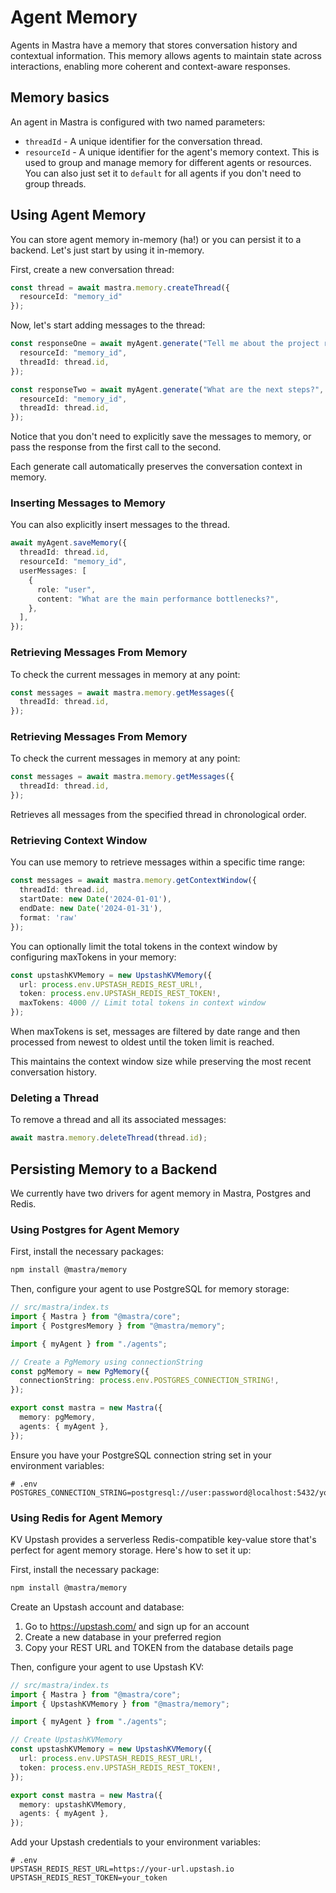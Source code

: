 # Agent Memory

Agents in Mastra have a memory that stores conversation history and contextual information. This memory allows agents to maintain state across interactions, enabling more coherent and context-aware responses.

## Memory basics

An agent in Mastra is configured with two named parameters:
- `threadId` - A unique identifier for the conversation thread.
- `resourceId` - A unique identifier for the agent's memory context. This is used to group and manage memory for different agents or resources. You can also just set it to `default` for all agents if you don't need to group threads.

## Using Agent Memory

You can store agent memory in-memory (ha!) or you can persist it to a backend. Let's just start by using it in-memory.

First, create a new conversation thread:

```typescript
const thread = await mastra.memory.createThread({
  resourceId: "memory_id"
});
```

Now, let's start adding messages to the thread:

```typescript
const responseOne = await myAgent.generate("Tell me about the project requirements.", {
  resourceId: "memory_id",
  threadId: thread.id,
});

const responseTwo = await myAgent.generate("What are the next steps?", {
  resourceId: "memory_id",
  threadId: thread.id,
});
```

Notice that you don't need to explicitly save the messages to memory, or pass the response from the first call to the second. 

Each generate call automatically preserves the conversation context in memory. 

### Inserting Messages to Memory

You can also explicitly insert messages to the thread.

```typescript
await myAgent.saveMemory({
  threadId: thread.id,
  resourceId: "memory_id",
  userMessages: [
    {
      role: "user",
      content: "What are the main performance bottlenecks?",
    },
  ],
});
```

### Retrieving Messages From Memory

To check the current messages in memory at any point:

```typescript
const messages = await mastra.memory.getMessages({
  threadId: thread.id,
});
```

### Retrieving Messages From Memory

To check the current messages in memory at any point:

```typescript
const messages = await mastra.memory.getMessages({
  threadId: thread.id,
});
```

Retrieves all messages from the specified thread in chronological order.

### Retrieving Context Window

You can use memory to retrieve messages within a specific time range:

```typescript
const messages = await mastra.memory.getContextWindow({
  threadId: thread.id,
  startDate: new Date('2024-01-01'),
  endDate: new Date('2024-01-31'),
  format: 'raw'
});
```

You can optionally limit the total tokens in the context window by configuring maxTokens in your memory:

```typescript
const upstashKVMemory = new UpstashKVMemory({
  url: process.env.UPSTASH_REDIS_REST_URL!,
  token: process.env.UPSTASH_REDIS_REST_TOKEN!,
  maxTokens: 4000 // Limit total tokens in context window
});
```

When maxTokens is set, messages are filtered by date range and then processed from newest to oldest until the token limit is reached. 

This maintains the context window size while preserving the most recent conversation history.

### Deleting a Thread

To remove a thread and all its associated messages:

```typescript
await mastra.memory.deleteThread(thread.id);
```

## Persisting Memory to a Backend

We currently have two drivers for agent memory in Mastra, Postgres and Redis.

### Using Postgres for Agent Memory

First, install the necessary packages:

```bash npm2yarn copy
npm install @mastra/memory
```

Then, configure your agent to use PostgreSQL for memory storage:

```typescript
// src/mastra/index.ts
import { Mastra } from "@mastra/core";
import { PostgresMemory } from "@mastra/memory";

import { myAgent } from "./agents";

// Create a PgMemory using connectionString
const pgMemory = new PgMemory({
  connectionString: process.env.POSTGRES_CONNECTION_STRING!,
});

export const mastra = new Mastra({
  memory: pgMemory,
  agents: { myAgent },
});
```

Ensure you have your PostgreSQL connection string set in your environment variables:

```env
# .env
POSTGRES_CONNECTION_STRING=postgresql://user:password@localhost:5432/your_database
```

### Using Redis for Agent Memory

KV Upstash provides a serverless Redis-compatible key-value store that's perfect for agent memory storage. Here's how to set it up:

First, install the necessary package:

```bash
npm install @mastra/memory
```

Create an Upstash account and database:

1. Go to https://upstash.com/ and sign up for an account
2. Create a new database in your preferred region
3. Copy your REST URL and TOKEN from the database details page

Then, configure your agent to use Upstash KV:

```typescript
// src/mastra/index.ts
import { Mastra } from "@mastra/core";
import { UpstashKVMemory } from "@mastra/memory";

import { myAgent } from "./agents";

// Create UpstashKVMemory
const upstashKVMemory = new UpstashKVMemory({
  url: process.env.UPSTASH_REDIS_REST_URL!,
  token: process.env.UPSTASH_REDIS_REST_TOKEN!,
});

export const mastra = new Mastra({
  memory: upstashKVMemory,
  agents: { myAgent },
});
```

Add your Upstash credentials to your environment variables:

```env
# .env
UPSTASH_REDIS_REST_URL=https://your-url.upstash.io
UPSTASH_REDIS_REST_TOKEN=your_token
```